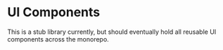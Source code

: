 # UI Components

This is a stub library currently, but should eventually hold all reusable UI components across the monorepo. 
